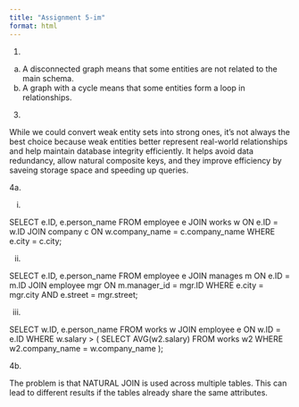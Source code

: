 ```yaml
---
title: "Assignment 5-im"
format: html
---
```


1.  

<!-- -->

a.  A disconnected graph means that some entities are not related to the main schema.
b.  A graph with a cycle means that some entities form a loop in relationships.

<!-- -->

3.  

While we could convert weak entity sets into strong ones, it’s not always the best choice because weak entities better represent real-world relationships and help maintain database integrity efficiently. It helps avoid data redundancy, allow natural composite keys, and they improve efficiency by saveing storage space and speeding up queries.

4a.

i.  

SELECT e.ID, e.person_name FROM employee e JOIN works w ON e.ID = w.ID JOIN company c ON w.company_name = c.company_name WHERE e.city = c.city;

ii. 

SELECT e.ID, e.person_name FROM employee e JOIN manages m ON e.ID = m.ID JOIN employee mgr ON m.manager_id = mgr.ID WHERE e.city = mgr.city AND e.street = mgr.street;

iii. 

SELECT w.ID, e.person_name FROM works w JOIN employee e ON w.ID = e.ID WHERE w.salary \> ( SELECT AVG(w2.salary) FROM works w2 WHERE w2.company_name = w.company_name );

4b.

The problem is that NATURAL JOIN is used across multiple tables. This can lead to different results if the tables already share the same attributes.
